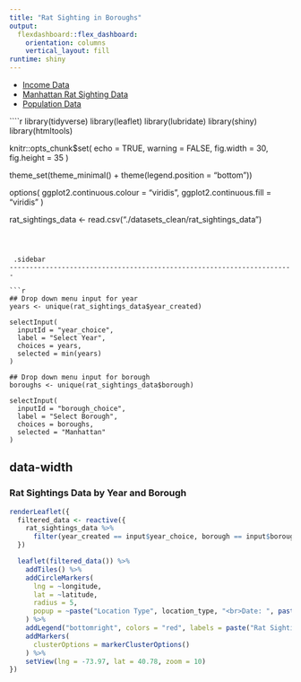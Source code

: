 ```yaml
---
title: "Rat Sighting in Boroughs"
output: 
  flexdashboard::flex_dashboard:
    orientation: columns
    vertical_layout: fill
runtime: shiny
---
```


<nav class="navbar">
  <ul>
    <li><a href="income.html">Income Data</a></li>
    <li><a href="ratsighting.html">Manhattan Rat Sighting Data</a></li>
    <li><a href="population.html">Population Data</a></li>
    </li>
  </ul>
</nav>

````r
library(tidyverse)
library(leaflet)
library(lubridate)
library(shiny)
library(htmltools)

knitr::opts_chunk$set(
    echo = TRUE,
    warning = FALSE,
    fig.width = 30, 
  fig.height = 35
)

theme_set(theme_minimal() + theme(legend.position = "bottom"))

options(
  ggplot2.continuous.colour = "viridis",
  ggplot2.continuous.fill = "viridis"
)

rat_sightings_data <- read.csv("./datasets_clean/rat_sightings_data")

```



 {.sidebar}
-----------------------------------------------------------------------

```r
## Drop down menu input for year
years <- unique(rat_sightings_data$year_created)

selectInput(
  inputId = "year_choice", 
  label = "Select Year",
  choices = years,
  selected = min(years)
)

## Drop down menu input for borough
boroughs <- unique(rat_sightings_data$borough)

selectInput(
  inputId = "borough_choice", 
  label = "Select Borough",
  choices = boroughs,
  selected = "Manhattan"
)

```


 {data-width=650}
-----------------------------------------------------------------------

### Rat Sightings Data by Year and Borough

```r
renderLeaflet({
  filtered_data <- reactive({
    rat_sightings_data %>%
      filter(year_created == input$year_choice, borough == input$borough_choice, !is.na(latitude), !is.na(longitude))
  })

  leaflet(filtered_data()) %>%
    addTiles() %>%
    addCircleMarkers(
      lng = ~longitude,
      lat = ~latitude,
      radius = 5,
      popup = ~paste("Location Type", location_type, "<br>Date: ", paste(month_created, year_created, sep = "-"))
    ) %>%
    addLegend("bottomright", colors = "red", labels = paste("Rat Sightings - ", input$year_choice)) %>%
    addMarkers(
      clusterOptions = markerClusterOptions()
    ) %>%
    setView(lng = -73.97, lat = 40.78, zoom = 10)
})
```


